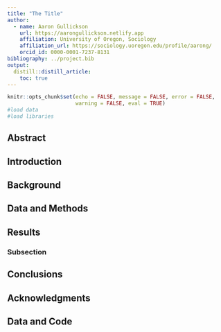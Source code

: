 ```yaml
---
title: "The Title"
author:
  - name: Aaron Gullickson
    url: https://aarongullickson.netlify.app
    affiliation: University of Oregon, Sociology
    affiliation_url: https://sociology.uoregon.edu/profile/aarong/
    orcid_id: 0000-0001-7237-8131
bibliography: ../project.bib
output:
  distill::distill_article:
    toc: true
---
```


```r
knitr::opts_chunk$set(echo = FALSE, message = FALSE, error = FALSE, 
                      warning = FALSE, eval = TRUE)
#load data
#load libraries
```

## Abstract

## Introduction

## Background

## Data and Methods

## Results

### Subsection

## Conclusions


## Acknowledgments {.appendix}

## Data and Code {.appendix}



